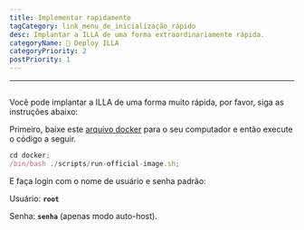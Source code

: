```yaml
---
title: Implementar rapidamente
tagCategory: link_menu_de_inicialização_rápido
desc: Implantar a ILLA de uma forma extraordinariamente rápida.
categoryName: 👷 Deploy ILLA
categoryPriority: 2
postPriority: 1
---
```


* * *

## <h2 hidden>Implementar rapidamente</h2>

Você pode implantar a ILLA de uma forma muito rápida, por favor, siga as instruções abaixo:

Primeiro, baixe este [arquivo docker](https://github.com/illacloud/deploy-illa-manually/tree/main/docker) para o seu computador e então execute o código a seguir.

```jsx
cd docker;
/bin/bash ./scripts/run-official-image.sh;
```

E faça login com o nome de usuário e senha padrão:

Usuário: **`root`**

Senha: **`senha`** (apenas modo auto-host).
